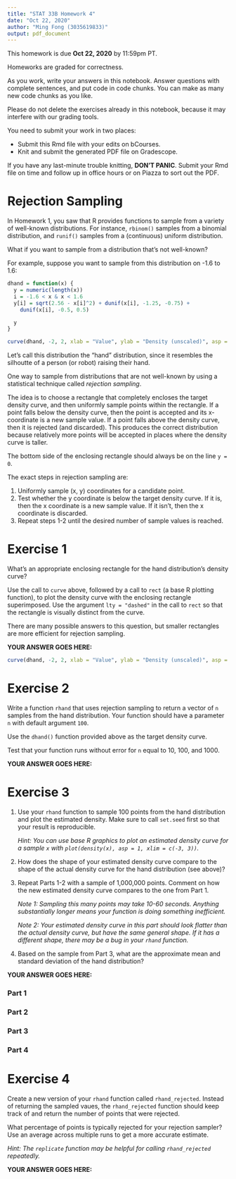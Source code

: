 ```yaml
---
title: "STAT 33B Homework 4"
date: "Oct 22, 2020"
author: "Ming Fong (3035619833)"
output: pdf_document
---
```


This homework is due __Oct 22, 2020__ by 11:59pm PT.

Homeworks are graded for correctness. 

As you work, write your answers in this notebook. Answer questions with
complete sentences, and put code in code chunks. You can make as many new code
chunks as you like.

Please do not delete the exercises already in this notebook, because it may
interfere with our grading tools.

You need to submit your work in two places:

* Submit this Rmd file with your edits on bCourses.
* Knit and submit the generated PDF file on Gradescope.

If you have any last-minute trouble knitting, **DON'T PANIC**. Submit your Rmd
file on time and follow up in office hours or on Piazza to sort out the PDF.


Rejection Sampling
==================

In Homework 1, you saw that R provides functions to sample from a variety of
well-known distributions. For instance, `rbinom()` samples from a binomial
distribution, and `runif()` samples from a (continuous) uniform distribution.

What if you want to sample from a distribution that's not well-known?

For example, suppose you want to sample from this distribution on -1.6 to 1.6:
```r
dhand = function(x) {
  y = numeric(length(x))
  i = -1.6 < x & x < 1.6
  y[i] = sqrt(2.56 - x[i]^2) + dunif(x[i], -1.25, -0.75) +
    dunif(x[i], -0.5, 0.5)

  y
}

curve(dhand, -2, 2, xlab = "Value", ylab = "Density (unscaled)", asp = 1)
```
Let's call this distribution the "hand" distribution, since it resembles the
silhoutte of a person (or robot) raising their hand.

One way to sample from distributions that are not well-known by using a
statistical technique called _rejection sampling_.

The idea is to choose a rectangle that completely encloses the target density
curve, and then uniformly sample points within the rectangle. If a point falls
below the density curve, then the point is accepted and its x-coordinate is a
new sample value. If a point falls above the density curve, then it is rejected
(and discarded). This produces the correct distribution because relatively more
points will be accepted in places where the density curve is taller.

The bottom side of the enclosing rectangle should always be on the line `y =
0`.

The exact steps in rejection sampling are:

1. Uniformly sample (x, y) coordinates for a candidate point.
2. Test whether the y coordinate is below the target density curve. If it is,
   then the x coordinate is a new sample value. If it isn't, then the x
   coordinate is discarded.
3. Repeat steps 1-2 until the desired number of sample values is reached.


Exercise 1
==========

What's an appropriate enclosing rectangle for the hand distribution's density
curve?

Use the call to `curve` above, followed by a call to `rect` (a base R plotting
function), to plot the density curve with the enclosing rectangle superimposed.
Use the argument `lty = "dashed"` in the call to `rect` so that the rectangle
is visually distinct from the curve.

There are many possible answers to this question, but smaller rectangles are
more efficient for rejection sampling.

**YOUR ANSWER GOES HERE:**

```r

curve(dhand, -2, 2, xlab = "Value", ylab = "Density (unscaled)", asp = 1)
```

Exercise 2
==========

Write a function `rhand` that uses rejection sampling to return a vector of `n`
samples from the hand distribution. Your function should have a parameter `n`
with default argument `100`.

Use the `dhand()` function provided above as the target density curve.

Test that your function runs without error for `n` equal to 10, 100, and 1000.

**YOUR ANSWER GOES HERE:**




Exercise 3
==========

1. Use your `rhand` function to sample 100 points from the hand distribution
   and plot the estimated density. Make sure to call `set.seed` first so that
   your result is reproducible.

   _Hint: You can use base R graphics to plot an estimated density curve for a
   sample `x` with `plot(density(x), asp = 1, xlim = c(-3, 3))`._

2. How does the shape of your estimated density curve compare to the shape of
   the actual density curve for the hand distribution (see above)?

3. Repeat Parts 1-2 with a sample of 1,000,000 points. Comment on how the new
   estimated density curve compares to the one from Part 1.

   _Note 1: Sampling this many points may take 10-60 seconds. Anything
   substantially longer means your function is doing something inefficient._

   _Note 2: Your estimated density curve in this part should look flatter than
   the actual density curve, but have the same general shape. If it has a
   different shape, there may be a bug in your `rhand` function._

4. Based on the sample from Part 3, what are the approximate mean and standard
   deviation of the hand distribution?

**YOUR ANSWER GOES HERE:**

### Part 1

### Part 2

### Part 3

### Part 4



Exercise 4
==========

Create a new version of your `rhand` function called `rhand_rejected`. Instead
of returning the sampled vaues, the `rhand_rejected` function should keep track
of and return the number of points that were rejected.

What percentage of points is typically rejected for your rejection sampler? Use
an average across multiple runs to get a more accurate estimate.

_Hint: The `replicate` function may be helpful for calling `rhand_rejected`
repeatedly._

**YOUR ANSWER GOES HERE:**

